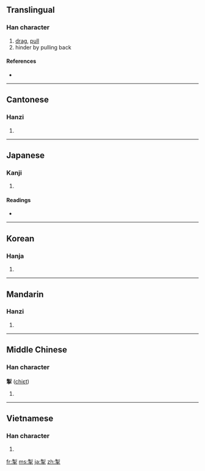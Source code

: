 ==Translingual==

===Han character===
{{Han char|rn=64|rad=手|as=08|sn=12|four=2250<sub>2</sub>|canj=竹弓手 (HNQ)}}

# [[drag]], [[pull]]
# hinder by pulling back

====References====
* {{Han ref|kx=0439.010|dkj=12277|dj=0789.010|hdz=31889.040|uh=63A3|ud=25507|bh=B477|bd=46199}}

----

==Cantonese==

===Hanzi===
{{yue-hanzi|jyut=|y=chit3, jai3}}

# {{defn|Cantonese|sort=手08}}

----

==Japanese==

===Kanji===
{{ja-kanji|grade=|rs=手08}}

# {{defn|Japanese}}

====Readings====
* {{ja-readings|on=[[せい]] (sei), [[せつ]] (setsu)|kun=[[ひく]] (hiku)}}

----

==Korean==

===Hanja===
{{ko-hanja|hangeul=[[체]], [[철]]|eumhun=|rv=che, cheol|mr=ch'e, ch'ŏl|y=chey, chel}}

# {{defn|Korean|sort=手08}}

----

==Mandarin==

===Hanzi===
{{cmn-hanzi|pin=[[chè]] ([[che4]]), [[qiāng]] ([[qiang1]])|wg=ch'e<sup>4</sup>, ch'iang<sup>1</sup>}}

# {{defn|Mandarin|sort=手08}}

----

==Middle Chinese==

===Han character===
'''掣''' ([[chiɛt]])

# {{defn|Middle Chinese|sort=手08}}

----

==Vietnamese==

===Han character===
{{vi-hantu|[[xế]], [[xiết]], [[xía]], [[siết]]|rs=手08}}

# {{defn|Vietnamese|sort=手08}}

[[fr:掣]]
[[ms:掣]]
[[ja:掣]]
[[zh:掣]]
